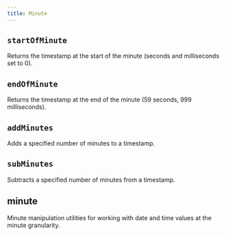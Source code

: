 ```yaml
---
title: Minute
---
```


## `startOfMinute`

Returns the timestamp at the start of the minute (seconds and milliseconds set to 0).

<CodeExample file="reference/minute/startOfMinute.ts" name="startOfMinute" />

## `endOfMinute`

Returns the timestamp at the end of the minute (59 seconds, 999 milliseconds).

<CodeExample file="reference/minute/endOfMinute.ts" name="endOfMinute" />

## `addMinutes`

Adds a specified number of minutes to a timestamp.

<CodeExample file="reference/minute/addMinutes.ts" name="addMinutes" />

## `subMinutes`

Subtracts a specified number of minutes from a timestamp.

<CodeExample file="reference/minute/subMinutes.ts" name="subMinutes" />

## minute

Minute manipulation utilities for working with date and time values at the minute granularity.

<CodeExample file="reference/minute/minute.ts" name="minute" />
